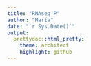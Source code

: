 ---
title: "RNAseq P"
author: "María"
date: "`r Sys.Date()`"
output:
  prettydoc::html_pretty:
    theme: architect
    highlight: github
---
